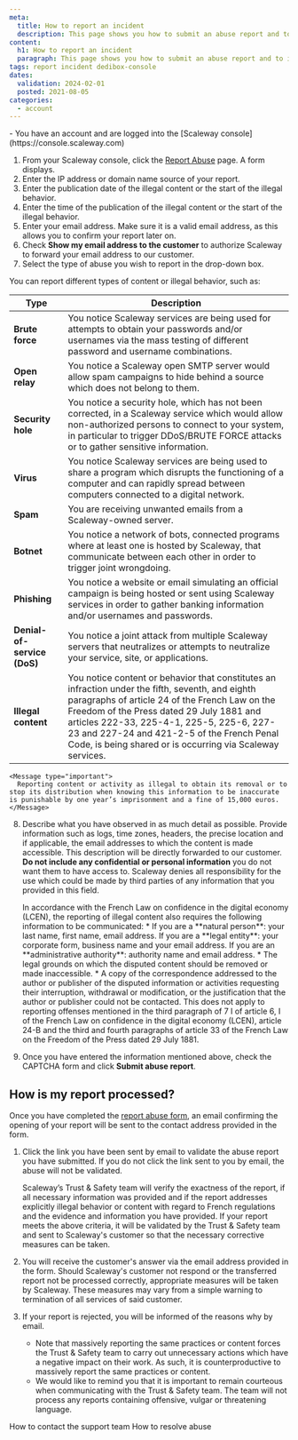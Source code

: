 ```yaml
---
meta:
  title: How to report an incident
  description: This page shows you how to submit an abuse report and to indicate how the report will be processed.
content:
  h1: How to report an incident
  paragraph: This page shows you how to submit an abuse report and to indicate how the report will be processed.
tags: report incident dedibox-console
dates:
  validation: 2024-02-01
  posted: 2021-08-05
categories:
  - account
---
```


<Message type="requirement">
  - You have an account and are logged into the [Scaleway console](https://console.scaleway.com)
</Message>

1. From your Scaleway console, click the [Report Abuse](https://console.scaleway.com/support/abuses/create) page. A form displays.
2. Enter the IP address or domain name source of your report.
3. Enter the publication date of the illegal content or the start of the illegal behavior.
4. Enter the time of the publication of the illegal content or the start of the illegal behavior.
5. Enter your email address. Make sure it is a valid email address, as this allows you to confirm your report later on.
6. Check **Show my email address to the customer** to authorize Scaleway to forward your email address to our customer.
7. Select the type of abuse you wish to report in the drop-down box.

  You can report different types of content or illegal behavior, such as:

  | **Type**                    | **Description**                                                                                                                                                                                                                                                                                                                                         |
  |-----------------------------|---------------------------------------------------------------------------------------------------------------------------------------------------------------------------------------------------------------------------------------------------------------------------------------------------------------------------------------------------------|
  | **Brute force**             | You notice Scaleway services are being used for attempts to obtain your passwords and/or usernames via the mass testing of different password and username combinations.                                                                                                                                                                                |
  | **Open relay**              | You notice a Scaleway open SMTP server would allow spam campaigns to hide behind a source which does not belong to them.                                                                                                                                                                                                                                |
  | **Security hole**           | You notice a security hole, which has not been corrected, in a Scaleway service which would allow non-authorized persons to connect to your system, in particular to trigger DDoS/BRUTE FORCE attacks or to gather sensitive information.                                                                                                               |
  | **Virus**                   | You notice Scaleway services are being used to share a program which disrupts the functioning of a computer and can rapidly spread between computers connected to a digital network.                                                                                                                                                                    |
  | **Spam**                    | You are receiving unwanted emails from a Scaleway-owned server.                                                                                                                                                                                                                                                                                         |
  | **Botnet**                  | You notice a network of bots, connected programs where at least one is hosted by Scaleway, that communicate between each other in order to trigger joint wrongdoing.                                                                                                                                                                                    |
  | **Phishing**                | You notice a website or email simulating an official campaign is being hosted or sent using Scaleway services in order to gather banking information and/or usernames and passwords.                                                                                                                                                                    |
  | **Denial-of-service (DoS)** | You notice a joint attack from multiple Scaleway servers that neutralizes or attempts to neutralize your service, site, or applications.                                                                                                                                                                                                                |
  | **Illegal content**         | You notice content or behavior that constitutes an infraction under the fifth, seventh, and eighth paragraphs of article 24 of the French Law on the Freedom of the Press dated 29 July 1881 and articles 222-33, 225-4-1, 225-5, 225-6, 227-23 and 227-24 and 421-2-5 of the French Penal Code, is being shared or is occurring via Scaleway services. |

    <Message type="important">
      Reporting content or activity as illegal to obtain its removal or to stop its distribution when knowing this information to be inaccurate is punishable by one year’s imprisonment and a fine of 15,000 euros.
    </Message>
8. Describe what you have observed in as much detail as possible. Provide information such as logs, time zones, headers, the precise location and if applicable, the email addresses to which the content is made accessible.
    <Message type="important">
      This description will be directly forwarded to our customer. **Do not include any confidential or personal information** you do not want them to have access to. Scaleway denies all responsibility for the use which could be made by third parties of any information that you provided in this field.
    </Message>

    <Message type="note">
      In accordance with the French Law on confidence in the digital economy (LCEN), the reporting of illegal content also requires the following information to be communicated:
      * If you are a **natural person**: your last name, first name, email address. If you are a **legal entity**: your corporate form, business name and your email address. If you are an **administrative authority**: authority name and email address.
      * The legal grounds on which the disputed content should be removed or made inaccessible.
      * A copy of the correspondence addressed to the author or publisher of the disputed information or activities requesting their interruption, withdrawal or modification, or the justification that the author or publisher could not be contacted. This does not apply to reporting offenses mentioned in the third paragraph of 7 I of article 6, I of the French Law on confidence in the digital economy (LCEN), article 24-B and the third and fourth paragraphs of article 33 of the French Law on the Freedom of the Press dated 29 July 1881.
    </Message>
9. Once you have entered the information mentioned above, check the CAPTCHA form and click **Submit abuse report**.

## How is my report processed?

Once you have completed the [report abuse form](https://abuse.scaleway.com), an email confirming the opening of your report will be sent to the contact address provided in the form.

1. Click the link you have been sent by email to validate the abuse report you have submitted.
    <Message type="important">
      If you do not click the link sent to you by email, the abuse will not be validated.
    </Message>

    Scaleway’s Trust & Safety team will verify the exactness of the report, if all necessary information was provided and if the report addresses explicitly illegal behavior or content with regard to French regulations and the evidence and information you have provided. If your report meets the above criteria, it will be validated by the Trust & Safety team and sent to Scaleway's customer so that the necessary corrective measures can be taken.
2. You will receive the customer's answer via the email address provided in the form.
    <Message type="note">
      Should Scaleway's customer not respond or the transferred report not be processed correctly, appropriate measures will be taken by Scaleway. These measures may vary from a simple warning to termination of all services of said customer.
    </Message>
3. If your report is rejected, you will be informed of the reasons why by email.
    <Message type="note">
      - Note that massively reporting the same practices or content forces the Trust & Safety team to carry out unnecessary actions which have a negative impact on their work. As such, it is counterproductive to massively report the same practices or content.
      - We would like to remind you that it is important to remain courteous when communicating with the Trust & Safety team. The team will not process any reports containing offensive, vulgar or threatening language.
    </Message>


<Navigation title="See also">
  <PreviousButton to="/dedibox-console/account/how-to/contact-support">How to contact the support team</PreviousButton>
  <NextButton to="/dedibox-console/account/how-to/resolve-abuse">How to resolve abuse</NextButton>
</Navigation>